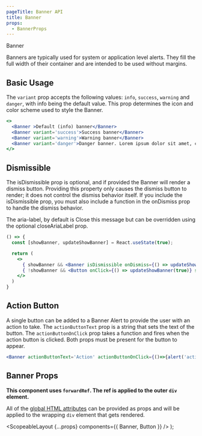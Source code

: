 ```yaml
---
pageTitle: Banner API
title: Banner
props:
  - BannerProps
---
```



<DocsHeading to="/design/alerts/" type="api">
  Banner
</DocsHeading>

Banners are typically used for system or application level alerts. They fill the full width of their container and are intended to be used without margins.

## Basic Usage

The `variant` prop accepts the following values: `info`, `success`, `warning` and `danger`, with info being the default value.
This prop determines the icon and color scheme used to style the Banner.

```.jsx
<>
  <Banner >Default (info) banner</Banner>
  <Banner variant='success'>Success banner</Banner>
  <Banner variant='warning'>Warning banner</Banner>
  <Banner variant='danger'>Danger banner. Lorem ipsum dolor sit amet, consectetur adipiscing elit. Vivamus rutrum nisl placerat ullamcorper. Maecenas gravida ut velit sagittis lacinia.</Banner>
</>
```

## Dismissible

The isDismissible prop is optional, and if provided the Banner will render a dismiss button. Providing this property only causes the dismiss button to render; it does not control the dismiss behavior itself. If you include the isDismissible prop, you must also include a function in the onDismiss prop to handle the dismiss behavior.

The aria-label, by default is Close this message but can be overridden using the optional closeAriaLabel prop.

```.jsx
() => {
  const [showBanner, updateShowBanner] = React.useState(true);

  return (
    <>
      { showBanner && <Banner isDismissible onDismiss={() => updateShowBanner(false)} variant="success">Success!  You may now dismiss this banner</Banner>}
      { !showBanner && <Button onClick={() => updateShowBanner(true)} size="small" color="secondary">Show Banner Again</Button>}
    </>
  )
}
```

## Action Button

A single button can be added to a Banner Alert to provide the user with an action to take. The `actionButtonText` prop is a string that sets the text of the button.
The `actionButtonOnClick` prop takes a function and fires when the action button is clicked. Both props must be present for the button to appear.

```.jsx
<Banner actionButtonText='Action' actionButtonOnClick={()=>{alert('action button clicked!')}}>Default banner</Banner>
```

## Banner Props

**This component uses `forwardRef`. The ref is applied to the outer `div` element.**

All of the [global HTML attributes](https://developer.mozilla.org/en-US/docs/Web/HTML/Global_attributes) can be provided as props and will be applied to the wrapping `div` element that gets rendered.

<BannerProps />

  <ScopeableLayout {...props} components={{ Banner, Button }} />
);
